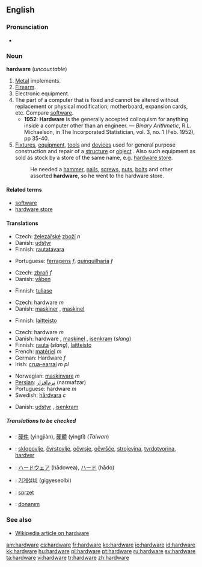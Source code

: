 ==English==

===Pronunciation===
*{{audio|en-us-hardware.ogg|Audio (US)}}

===Noun===
'''hardware''' (''uncountable'')

# [[Metal]] implements.
# [[Firearm]].
# Electronic equipment.
# The part of a computer that is fixed and cannot be altered without replacement or physical modification; motherboard, expansion cards, etc.  Compare [[software]].
#* '''1952''': '''Hardware''' is the generally accepted colloquism for anything inside a computer other than an engineer. &mdash; ''Binary Arithmetic'', R.L. Michaelson, in The Incorporated Statistician, vol. 3, no. 1 (Feb. 1952), pp 35-40.
# [[fixture|Fixtures]], [[equipment]], [[tool|tools]] and [[device|devices]] used for general purpose construction and repair of a [[structure]] or [[object]] .  Also such equipment as sold as stock by a store of the same name, e.g. [[hardware store]].
#:He needed a [[hammer]], [[nail]]s, [[screw]]s, [[nut]]s, [[bolt]]s and other assorted '''hardware''', so he went to the hardware store.

====Related terms====
*[[software]]
*[[hardware store]]

====Translations====
{{trans-top|Metal implements}}
*Czech: [[železářství|železářské]] [[zboží]] ''n''
*Danish: [[udstyr]] {{n}}
*Finnish: [[rautatavara]]
{{trans-mid}}
*Portuguese: [[ferragens]] ''f'', [[quinquilharia]] ''f''
{{trans-bottom}}

{{trans-top|Firearm}}
*Czech: [[zbraň]] ''f''
*Danish: [[våben]] {{n}}
{{trans-mid}}
*Finnish: [[tuliase]]
{{trans-bottom}}

{{trans-top|Electronic equipment}}
*Czech: hardware ''m''
*Danish: [[maskine]]r {{p}}, [[maskinel]] {{n}}
{{trans-mid}}
*Finnish: [[laitteisto]]
{{trans-bottom}}

{{trans-top|The part of a computer that is fixed and cannot be altered without replacement or physical modification}}
*Czech: hardware ''m''
*Danish: hardware {{c}}, [[maskinel]] {{n}}, [[isenkram]] (''slang'')
*Finnish: [[rauta]] (''slang''), [[laitteisto]]
*French: [[matériel]] ''m''
*German: Hardware ''f''
*Irish: [[crua-earraí]] ''m'' ''pl''
{{trans-mid}}
*Norwegian: [[maskinvare]] ''m''
*[[Persian]]: [[نرم‌افزار]] (narmafzar)
*Portuguese: hardware ''m''
*Swedish: [[hårdvara]] ''c''
{{trans-bottom}}

{{trans-top|Fixtures, equipment, tools and devices used for general purpose construction and repair of a structure or object}}
*Danish: [[udstyr]] {{n}}, [[isenkram]] {{n}}
{{trans-mid}}
{{trans-bottom}}

=====Translations to be checked=====
{{checktrans}}
{{top}}
*{{ttbc|Chinese}}: [[硬件]] (yìngjiàn), [[硬體]] (yìngtǐ) (''Taiwan'')
*{{ttbc|Croatian}}: [[sklopovlje]], [[čvrstovlje]], [[očvrsje]], [[očvršće]], [[strojevina]], [[tvrdotvorina]], [[hardver]]
*{{ttbc|Japanese}}: [[ハードウェア]] (hādowea), [[ハード]] (hādo)
{{mid}}
*{{ttbc|Korean}}: [[기계설비]] (gigyeseolbi)
*{{ttbc|Polish}}: [[sprzet]]
*{{ttbc|Turkish}}: [[donanım]]
{{bottom}}

===See also===
*[[w:Hardware|Wikipedia article on hardware]]

[[am:hardware]]
[[cs:hardware]]
[[fr:hardware]]
[[ko:hardware]]
[[io:hardware]]
[[id:hardware]]
[[kk:hardware]]
[[hu:hardware]]
[[pl:hardware]]
[[pt:hardware]]
[[ru:hardware]]
[[sv:hardware]]
[[ta:hardware]]
[[vi:hardware]]
[[tr:hardware]]
[[zh:hardware]]